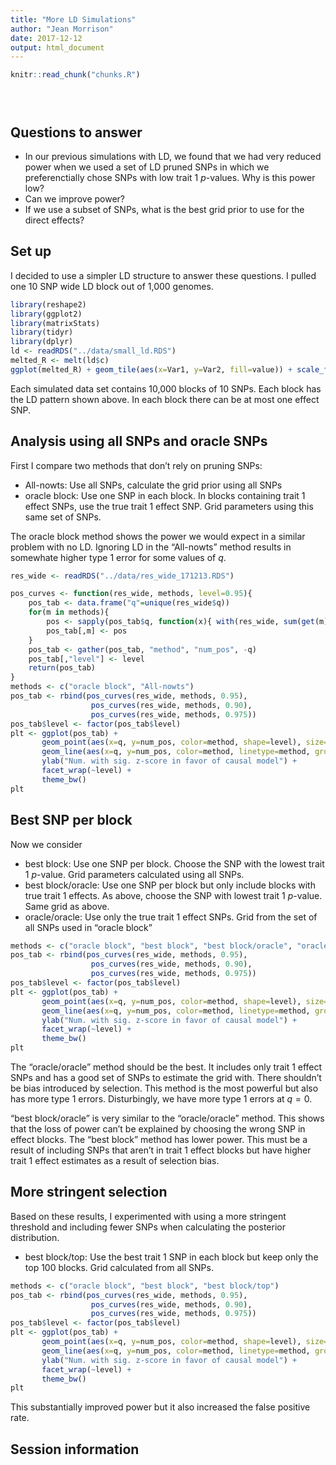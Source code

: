 ```yaml
---
title: "More LD Simulations"
author: "Jean Morrison"
date: 2017-12-12
output: html_document
---
```


<!-- The file analysis/chunks.R contains chunks that define default settings
shared across the workflowr files. -->
```r
knitr::read_chunk("chunks.R")
```

<!-- Update knitr chunk options -->
```r
```

<!-- Insert the date the file was last updated -->
```r
```

<!-- Insert the code version (Git commit SHA1) if Git repository exists and R
 package git2r is installed -->
```r
```

<!-- Add your analysis here -->
## Questions to answer

+ In our previous simulations with LD, we found that we had very reduced power when we used a set of LD pruned SNPs in which we preferenctially chose SNPs with low trait 1 $p$-values. Why is this power low?
+ Can we improve power?
+ If we use a subset of SNPs, what is the best grid prior to use for the direct effects?

## Set up

I decided to use a simpler LD structure to answer these questions. I pulled one 10 SNP wide LD block out of 1,000 genomes. 
```r
library(reshape2)
library(ggplot2)
library(matrixStats)
library(tidyr)
library(dplyr)
ld <- readRDS("../data/small_ld.RDS")
melted_R <- melt(ld$c)
ggplot(melted_R) + geom_tile(aes(x=Var1, y=Var2, fill=value)) + scale_fill_gradient2(low="blue", high="red", mid="white")
```

Each simulated data set contains 10,000 blocks of 10 SNPs. Each block has the LD pattern shown above. In each block there can be at most one effect SNP.

## Analysis using all SNPs and oracle SNPs

First I compare two methods that don't rely on pruning SNPs:

+ All-nowts: Use all SNPs, calculate the grid prior using all SNPs
+ oracle block: Use one SNP in each block. In blocks containing trait 1 effect SNPs, use the true trait 1 effect SNP. Grid parameters using this same set of SNPs. 

The oracle block method shows the power we would expect in a similar problem with no LD. Ignoring LD in the "All-nowts" method results in somewhate higher type 1 error for some values of $q$.
```r
res_wide <- readRDS("../data/res_wide_171213.RDS")

pos_curves <- function(res_wide, methods, level=0.95){
    pos_tab <- data.frame("q"=unique(res_wide$q))
    for(m in methods){
        pos <- sapply(pos_tab$q, function(x){ with(res_wide, sum(get(m)[q==x] < -1*qnorm(level)))})
        pos_tab[,m] <- pos
    }
    pos_tab <- gather(pos_tab, "method", "num_pos", -q)
    pos_tab[,"level"] <- level
    return(pos_tab)
}
methods <- c("oracle block", "All-nowts")
pos_tab <- rbind(pos_curves(res_wide, methods, 0.95),
                  pos_curves(res_wide, methods, 0.90),
                  pos_curves(res_wide, methods, 0.975))
pos_tab$level <- factor(pos_tab$level)
plt <- ggplot(pos_tab) +
       geom_point(aes(x=q, y=num_pos, color=method, shape=level), size=1.3) +
       geom_line(aes(x=q, y=num_pos, color=method, linetype=method, group=paste0(level, method))) +
       ylab("Num. with sig. z-score in favor of causal model") +
       facet_wrap(~level) +
       theme_bw()
plt

```

## Best SNP per block

Now we consider

+ best block: Use one SNP per block. Choose the SNP with the lowest trait 1 $p$-value. Grid parameters calculated using all SNPs. 
+ best block/oracle: Use one SNP per block but only include blocks with true trait 1 effects. As above, choose the SNP with lowest trait 1 $p$-value. Same grid as above. 
+ oracle/oracle: Use only the true trait 1 effect SNPs. Grid from the set of all SNPs used in "oracle block"

```r
methods <- c("oracle block", "best block", "best block/oracle", "oracle/oracle")
pos_tab <- rbind(pos_curves(res_wide, methods, 0.95),
                  pos_curves(res_wide, methods, 0.90),
                  pos_curves(res_wide, methods, 0.975))
pos_tab$level <- factor(pos_tab$level)
plt <- ggplot(pos_tab) +
       geom_point(aes(x=q, y=num_pos, color=method, shape=level), size=1.3) +
       geom_line(aes(x=q, y=num_pos, color=method, linetype=method, group=paste0(level, method))) +
       ylab("Num. with sig. z-score in favor of causal model") +
       facet_wrap(~level) +
       theme_bw()
plt

```

The "oracle/oracle" method should be the best. It includes only trait 1 effect SNPs and has a good set of SNPs to estimate the grid with. There shouldn't be bias introduced by selection. This method is the most powerful but also has more type 1 errors. Disturbingly, we have more type 1 errors at $q=0$. 

"best block/oracle" is very similar to the "oracle/oracle" method. This shows that the loss of power can't be explained by choosing the wrong SNP in effect blocks. The "best block" method has lower power. This must be a result of including SNPs that aren't in trait 1 effect blocks but have higher trait 1 effect estimates as a result of selection bias. 

## More stringent selection

Based on these results, I experimented with using a more stringent threshold and including fewer SNPs when calculating the posterior distribution. 

+ best block/top: Use the best trait 1 SNP in each block but keep only the top 100 blocks. Grid calculated from all SNPs. 

```r
methods <- c("oracle block", "best block", "best block/top")
pos_tab <- rbind(pos_curves(res_wide, methods, 0.95),
                  pos_curves(res_wide, methods, 0.90),
                  pos_curves(res_wide, methods, 0.975))
pos_tab$level <- factor(pos_tab$level)
plt <- ggplot(pos_tab) +
       geom_point(aes(x=q, y=num_pos, color=method, shape=level), size=1.3) +
       geom_line(aes(x=q, y=num_pos, color=method, linetype=method, group=paste0(level, method))) +
       ylab("Num. with sig. z-score in favor of causal model") +
       facet_wrap(~level) +
       theme_bw()
plt

```

This substantially improved power but it also increased the false positive rate. 

## Session information

<!-- Insert the session information into the document -->
```r
```

